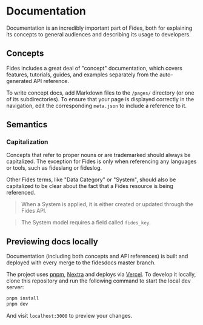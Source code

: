 
<NextSeo
  title="Documentation"
  description="Essential insights on creating project documentation that's both informative and consistent with our established documentation standards."
/>

# Documentation

Documentation is an incredibly important part of Fides, both for explaining its concepts to general audiences and describing its usage to developers.

## Concepts

Fides includes a great deal of "concept" documentation, which covers features, tutorials, guides, and examples separately from the auto-generated API reference. 

To write concept docs, add Markdown files to the `/pages/` directory (or one of its subdirectories). To ensure that your page is displayed correctly in the navigation, edit the corresponding `meta.json` to include a reference to it.

## Semantics

### Capitalization

Concepts that refer to proper nouns or are trademarked should always be capitalized. The exception for Fides is only when referencing any languages or tools, such as fideslang or fideslog.

Other Fides terms, like "Data Category" or "System", should also be capitalized to be clear about the fact that a Fides resource is being referenced.

> When a System is applied, it is either created or updated through the Fides API.

> The System model requires a field called `fides_key`.

## Previewing docs locally

Documentation (including both concepts and API references) is built and deployed with every merge to the fidesdocs master branch.

The project uses [pnpm](https://pnpm.io), [Nextra](https://nextra.vercel.app) and deploys via [Vercel](https://vercel.com). To develop it locally, clone this repository and run the following command to start the local dev server:

```bash
pnpm install
pnpm dev
```

And visit `localhost:3000` to preview your changes.
